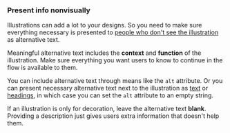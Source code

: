 ### Present info nonvisually

Illustrations can add a lot to your designs.
So you need to make sure everything necessary is presented to
[people who don't see the illustration](/foundation/accessibility/) as alternative text.

Meaningful alternative text includes the **context** and **function** of the illustration.
Make sure everything you want users to know to continue in the flow is available to them.

You can include alternative text through means like the `alt` attribute.
Or you can present necessary alternative text next to the illustration
as [text](/components/text/text/) or [headings](/components/text/heading/),
in which case you can set the `alt` attribute to an empty string.

If an illustration is only for decoration,
leave the alternative text **blank**.
Providing a description just gives users extra information that doesn't help them.
